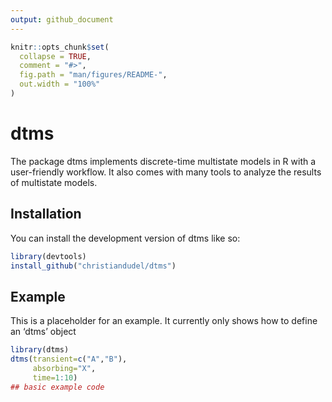 ```yaml
---
output: github_document
---
```


<!-- README.md is generated from README.Rmd. Please edit that file -->

```r
knitr::opts_chunk$set(
  collapse = TRUE,
  comment = "#>",
  fig.path = "man/figures/README-",
  out.width = "100%"
)
```

# dtms

<!-- badges: start -->
<!-- badges: end -->

The package dtms implements discrete-time multistate models in R with a user-friendly
workflow. It also comes with many tools to analyze the results of multistate models.

## Installation

You can install the development version of dtms like so:

``` r
library(devtools)
install_github("christiandudel/dtms")
```

## Example

This is a placeholder for an example. It currently only shows how to define an
'dtms' object

```r
library(dtms)
dtms(transient=c("A","B"),
     absorbing="X",
     time=1:10)
## basic example code
```



